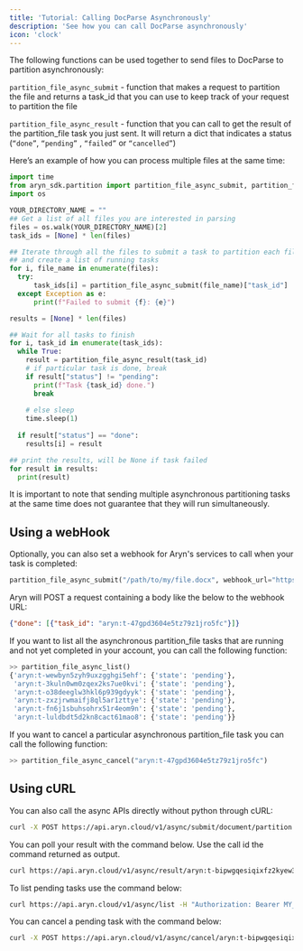 ```yaml
---
title: 'Tutorial: Calling DocParse Asynchronously'
description: 'See how you can call DocParse asynchronously'
icon: 'clock'
---
```


The following functions can be used together to send files to DocParse to partition asynchronously:  

`partition_file_async_submit` - function that makes a request to partition the file and returns a task_id that you can use to keep track of your request to partition the file

`partition_file_async_result` - function that you can call to get the result of the partition_file task you just sent. It will return a dict that indicates a status (`“done”`, `“pending”` , `“failed”` or `“cancelled”`)

Here’s an example of how you can process multiple files at the same time:

```python
import time
from aryn_sdk.partition import partition_file_async_submit, partition_file_async_result
import os

YOUR_DIRECTORY_NAME = ""
## Get a list of all files you are interested in parsing
files = os.walk(YOUR_DIRECTORY_NAME)[2]
task_ids = [None] * len(files)

## Iterate through all the files to submit a task to partition each file
## and create a list of running tasks
for i, file_name in enumerate(files):
  try:
      task_ids[i] = partition_file_async_submit(file_name)["task_id"]
  except Exception as e:
      print(f"Failed to submit {f}: {e}")

results = [None] * len(files)

## Wait for all tasks to finish
for i, task_id in enumerate(task_ids):
  while True:
    result = partition_file_async_result(task_id)
    # if particular task is done, break 
    if result["status"] != "pending":
      print(f"Task {task_id} done.")
      break
      
    # else sleep
    time.sleep(1)
       
  if result["status"] == "done":
    results[i] = result

## print the results, will be None if task failed
for result in results:
  print(result)
```

It is important to note that sending multiple asynchronous partitioning tasks at the same time does not guarantee that they will run simultaneously.

## Using a webHook

Optionally, you can also set a webhook for Aryn's services to call when your task is completed:

```python
partition_file_async_submit("/path/to/my/file.docx", webhook_url="https://example.com/alert")
```

Aryn will POST a request containing a body like the below to the webhook URL:

```json
{"done": [{"task_id": "aryn:t-47gpd3604e5tz79z1jro5fc"}]}
```

If you want to list all the asynchronous partition_file tasks that are running and not yet completed in your account, you can call the following function:

```python
>> partition_file_async_list()
{'aryn:t-wewbyn5zyh9uxzgghgi5ehf': {'state': 'pending'},
 'aryn:t-3kuln0wm0zqex2ks7ue0kvi': {'state': 'pending'},
 'aryn:t-o38deeglw3hkl6p939gdyyk': {'state': 'pending'},
 'aryn:t-zxzjrwmaifj8ql5ar1zttye': {'state': 'pending'},
 'aryn:t-fn6j1sbuhsohrx51r4eom9n': {'state': 'pending'},
 'aryn:t-luldbdt5d2kn8cact61mao8': {'state': 'pending'}}
```

If you want to cancel a particular asynchronous partition_file task you can call the following function: 

```python
>> partition_file_async_cancel("aryn:t-47gpd3604e5tz79z1jro5fc")
```

## Using cURL

You can also call the async APIs directly without python through cURL:

```bash
curl -X POST https://api.aryn.cloud/v1/async/submit/document/partition -F "file=@path/to/file.pdf" -F 'options={"use_ocr": true}' -H "Authorization: Bearer MY_ARYN_API_KEY"
```

You can poll your result with the command below. Use the call id the command returned as output.

```bash
curl https://api.aryn.cloud/v1/async/result/aryn:t-bipwgqesiqixfz2kyew3j8d -H "Authorization: Bearer MY_ARYN_API_KEY"
```

To list pending tasks use the command below:

```bash
curl https://api.aryn.cloud/v1/async/list -H "Authorization: Bearer MY_ARYN_API_KEY"
```

You can cancel a pending task with the command below:

```bash
curl -X POST https://api.aryn.cloud/v1/async/cancel/aryn:t-bipwgqesiqixfz2kyew3j8d -H "Authorization: Bearer MY_ARYN_API_KEY"
```